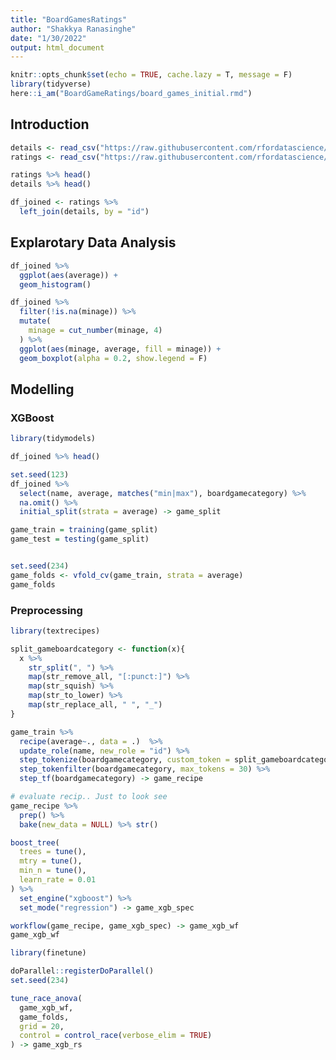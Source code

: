 ```yaml
---
title: "BoardGamesRatings"
author: "Shakkya Ranasinghe"
date: "1/30/2022"
output: html_document
---
```


```r
knitr::opts_chunk$set(echo = TRUE, cache.lazy = T, message = F)
library(tidyverse)
here::i_am("BoardGameRatings/board_games_initial.rmd")
```


## Introduction

```r
details <- read_csv("https://raw.githubusercontent.com/rfordatascience/tidytuesday/master/data/2022/2022-01-25/details.csv")
ratings <- read_csv("https://raw.githubusercontent.com/rfordatascience/tidytuesday/master/data/2022/2022-01-25/ratings.csv")

ratings %>% head()
details %>% head()
```


```r
df_joined <- ratings %>% 
  left_join(details, by = "id")
```


## Explarotary Data Analysis


```r
df_joined %>% 
  ggplot(aes(average)) + 
  geom_histogram()
```
```r
df_joined %>% 
  filter(!is.na(minage)) %>% 
  mutate(
    minage = cut_number(minage, 4)
  ) %>% 
  ggplot(aes(minage, average, fill = minage)) + 
  geom_boxplot(alpha = 0.2, show.legend = F)
```


## Modelling

### XGBoost 

```r
library(tidymodels)

df_joined %>% head()
```

```r

set.seed(123)
df_joined %>% 
  select(name, average, matches("min|max"), boardgamecategory) %>% 
  na.omit() %>% 
  initial_split(strata = average) -> game_split

game_train = training(game_split)
game_test = testing(game_split)


set.seed(234)
game_folds <- vfold_cv(game_train, strata = average)
game_folds
```



### Preprocessing

```r
library(textrecipes)

split_gameboardcategory <- function(x){
  x %>% 
    str_split(", ") %>% 
    map(str_remove_all, "[:punct:]") %>% 
    map(str_squish) %>% 
    map(str_to_lower) %>% 
    map(str_replace_all, " ", "_")
}

game_train %>% 
  recipe(average~., data = .)  %>% 
  update_role(name, new_role = "id") %>% 
  step_tokenize(boardgamecategory, custom_token = split_gameboardcategory) %>%  # using customized tokenizer to get the maximum info from boardgames category (since data is messy)
  step_tokenfilter(boardgamecategory, max_tokens = 30) %>% 
  step_tf(boardgamecategory) -> game_recipe

# evaluate recip.. Just to look see
game_recipe %>% 
  prep() %>% 
  bake(new_data = NULL) %>% str()
```



```r
boost_tree(
  trees = tune(), 
  mtry = tune(), 
  min_n = tune(), 
  learn_rate = 0.01
) %>% 
  set_engine("xgboost") %>% 
  set_mode("regression") -> game_xgb_spec

workflow(game_recipe, game_xgb_spec) -> game_xgb_wf
game_xgb_wf
```


```r
library(finetune)

doParallel::registerDoParallel()
set.seed(234)

tune_race_anova(
  game_xgb_wf, 
  game_folds, 
  grid = 20, 
  control = control_race(verbose_elim = TRUE)
) -> game_xgb_rs
```



<!-- check finetune/ dials version -->








